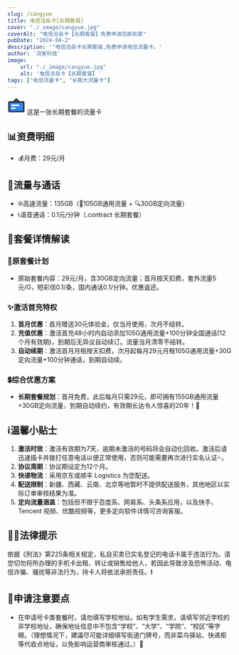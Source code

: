 ```yaml
---
slug: /cangyue
title: 电信沧岳卡[长期套餐]
cover: "./_image/cangyue.jpg"
coverAlt: "电信沧岳卡【长期套餐】免费申请包邮到家"
pubDate: "2024-04-2"
description: '"电信沧岳卡长期套餐,免费申请电信流量卡。'
author: '流客科技'
image:
    url: "./_image/cangyue.jpg"
    alt: '电信沧岳卡【长期套餐】'
tags: ["电信流量卡", "长期大流量卡"]
---
```



<div class="bg-yellow-500 rounded-lg p-1 text-xl flex justify-start items-center pl-5 gap-3 my-5">
    <svg width="40" height="40" viewBox="0 0 48 48" fill="none" xmlns="http://www.w3.org/2000/svg"><rect x="4" y="15" width="40" height="26" rx="2" fill="#2F88FF" stroke="#333" stroke-width="4" stroke-linejoin="round"/><path d="M24 7L16 15H32L24 7Z" fill="#2F88FF" stroke="#333" stroke-width="4" stroke-linecap="round" stroke-linejoin="round"/><path d="M12 24H30" stroke="#FFF" stroke-width="4" stroke-linecap="round" stroke-linejoin="round"/><path d="M12 32H20" stroke="#FFF" stroke-width="4" stroke-linecap="round" stroke-linejoin="round"/></svg>
    <span>这是一张长期套餐的流量卡</span>
</div>


## 📊资费明细

- 💰月费：29元/月

## 🚀流量与通话
- 🌐高速流量：135GB（🚀105GB通用流量 + 🔍30GB定向流量）
- 📞语音通话：0.1元/分钟（.contract 长期套餐）

## 🎁套餐详情解读
### 📡原套餐计划
- 原始套餐内容：29元/月，含30GB定向流量；首月按天扣费，套外流量5元/G，短彩信0.1/条，国内通话0.1/分钟。优惠返还。

### ✨激活首充特权
1. **首月优惠**：首月赠送30元体验金，仅当月使用，次月不结转。
2. **充值优惠**：激活首充48小时内自动添加105G通用流量+100分钟全国通话(12个月有效期)，到期后无异议自动续订。流量当月清零不结转。
3. **自动续期**：激活首月月租按天扣费，次月起每月29元月租105G通用流量+30G定向流量+100分钟通话，到期自动续。

### 💲综合优惠方案
- **长期套餐规划**：首月免费，此后每月只需29元，即可拥有155GB通用流量+30GB定向流量，到期自动续约，有效期长达令人惊喜的20年！🎈

## ℹ️温馨小贴士
1. **激活时效**：激活有效期为7天，逾期未激活的号码将会自动化回收。激活后请迅速插卡并拨打任意电话以便正常使用，否则可能需要再次进行实名认证💦。
2. **协议周期**：协议期设定为12个月。
3. **快递物流**：采用京东或顺丰 Logistics 为您配送。
4. **配送限制**：新疆、西藏、云南、北京等地暂时不提供配送服务，其他地区以实际订单审核结果为准。
5. **定向流量涵盖**：包括但不限于百度系、网易系、头条系应用，以及快手、 Tencent 视频、优酷视频等，更多定向软件详情可咨询客服。

## 👮‍♂️法律提示
依据《刑法》第225条相关规定，私自买卖已实名登记的电话卡属于违法行为。请您切勿将所办理的手机卡出租、转让或销售给他人，若因此导致涉及恐怖活动、电信诈骗、骚扰等非法行为，持卡人将依法承担责任。❗️

## 📝申请注意要点
- 在申请号卡类套餐时，请勿填写学校地址。如有学生需求，请填写邻近学校的非学校地址，确保地址信息中不包含“学校”、“大学”、“学院”、“校区”等字眼。（理想情况下，建議尽可能详细填写街道门牌号，而非菜鸟驿站、快递柜等代收点地址，以免影响运营商审核通过。）📍

